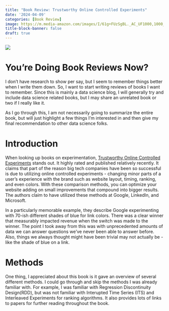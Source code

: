 ```yaml
---
title: "Book Review: Trustworthy Online Controlled Experiments"
date: '2024-04-09'
categories: [Book Review]
image: https://m.media-amazon.com/images/I/61g+FUzSgBL._AC_UF1000,1000_QL80_.jpg
title-block-banner: false
draft: true
---
```


![](https://m.media-amazon.com/images/I/61g+FUzSgBL._AC_UF1000,1000_QL80_.jpg){fig-align="center"}

# You're Doing Book Reviews Now?

I don't have research to show per say, but I seem to remember things better when I write them down. So, I want to start writing reviews of books I want to remember. Since this is mainly a data science blog, I will generally try and include data science related books, but I may share an unrelated book or two if I really like it.

As I go through this, I am not necessarily going to summarize the entire book, but will just highlight a few things I'm interested in and then give my final recommendation to other data science folks.

# Introduction

When looking up books on experimentation, [Trustworthy Online Controlled Experiments](https://www.amazon.co.jp/-/en/Ron-Kohavi/dp/1108724264) stands out. It highly rated and published relatively recently. It claims that part of the reason big tech companies have been so successful is due to utilizing online controlled experiments - changing minor parts of a user's experience with the brand such as website layout, timing, ranking, and even colors. With these comparison methods, you can optimize your website adding on small improvements that compound into bigger results. The authors claim to have utilized these methods at Google, LinkedIn, and Microsoft.

In a particularly memorable example, they describe Google experimenting with 70-ish different shades of blue for link colors. There was a clear winner that measurably impacted revenue when the switch was made to the winner. The point I took away from this was with unprecedented amounts of data we can answer questions we've never been able to answer before. Also, things we always thought might have been trivial may not actually be - like the shade of blue on a link.

# Methods

One thing, I appreciated about this book is it gave an overview of several different methods. I could go through and skip the methods I was already familiar with. For example, I was familiar with Regression Discontinuity Design(RDD), but was not familiar with Interupted Time Series (ITS) and Interleaved Experiments for ranking algorithms. It also provides lots of links to papers for further reading throughout the book.
